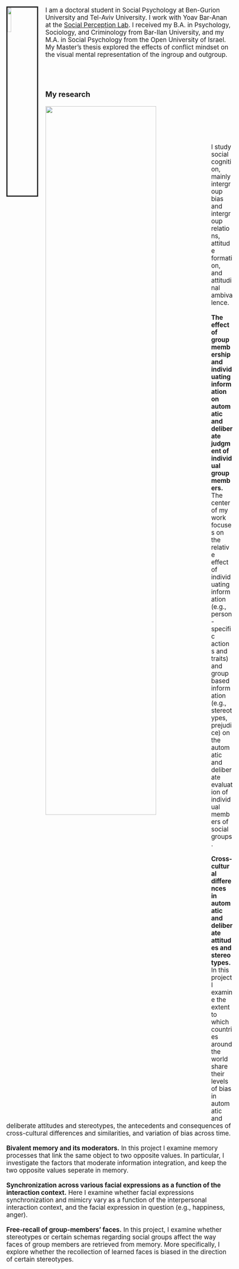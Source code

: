 <title>Mayan Navon | Ben-Gurion University</title>

<link rel="stylesheet" href="styles.css" type="text/css">
<link rel="stylesheet" href="site_libs/academicons-1.8.6/css/academicons.css"/>

<img src="images/me_crop.jpg" style="width:13%; border:3px solid; margin-right: 20px" align="left">

<style type="text/css"> body, td { font-size: 17px; } pre { font-size: 15px } </style>
<p>
I am a doctoral student in Social Psychology at Ben-Gurion University and Tel-Aviv University. 
I work with Yoav Bar-Anan at the [Social Perception Lab](https://www.tau.ac.il/~baranan/). 
I received my B.A. in Psychology, Sociology, and Criminology from Bar-Ilan University, and my M.A. in Social Psychology from the Open University of Israel. My Master’s thesis explored the effects of conflict mindset on the visual mental representation of the ingroup and outgroup.
</p>
<br><br>

<h3><b>My research</b></h3>
<p>
<img src="images/exemplars.png" style="width:70%; margin-right: 20px" align="left">
</p>
<p></p>
<br><br><br><br><br>
I study social cognition, mainly intergroup bias and intergroup relations, attitude formation, and attitudinal ambivalence. 
<br><br>
<b>The effect of group membership and individuating information on automatic and deliberate judgment of individual group members.</b> The center of my work focuses on the relative effect of individuating information (e.g., person-specific actions and traits) and group based information (e.g., stereotypes, prejudice) on the automatic and deliberate evaluation of individual members of social groups.
<br><br>
<b>Cross-cultural differences in automatic and deliberate attitudes and stereotypes.</b> In this project I examine the extent to which countries around the world share their levels of bias in automatic and deliberate attitudes and stereotypes, the antecedents and consequences of cross-cultural differences and similarities, and variation of bias across time.
<br><br>
<b>Bivalent memory and its moderators.</b> In this project I examine memory processes that link the same object to two opposite values. In particular, I investigate the factors that moderate information integration, and keep the two opposite values seperate in memory.
<br><br>
<b>Synchronization across various facial expressions as a function of the interaction context.</b> Here I examine whether facial expressions synchronization and mimicry vary as a function of the interpersonal interaction context, and the facial expression in question (e.g., happiness, anger).
<br><br>
<b>Free-recall of group-members’ faces.</b> In this project, I examine whether stereotypes or certain schemas regarding social groups affect the way faces of group members are retrieved from memory. More specifically, I explore whether the recollection of learned faces is biased in the direction of certain stereotypes.
<br><br>





